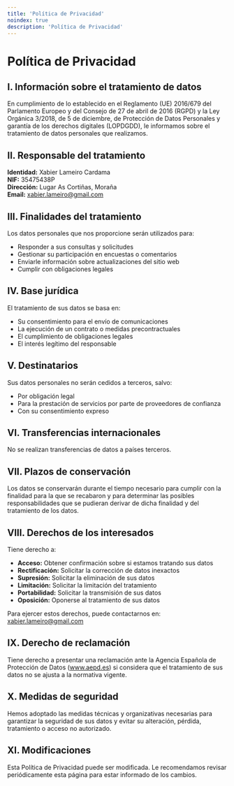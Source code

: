```yaml
---
title: 'Política de Privacidad'
noindex: true
description: 'Política de Privacidad'
---
```


# Política de Privacidad

## I. Información sobre el tratamiento de datos

En cumplimiento de lo establecido en el Reglamento (UE) 2016/679 del Parlamento Europeo y del Consejo de 27 de abril de 2016 (RGPD) y la Ley Orgánica 3/2018, de 5 de diciembre, de Protección de Datos Personales y garantía de los derechos digitales (LOPDGDD), le informamos sobre el tratamiento de datos personales que realizamos.

## II. Responsable del tratamiento

**Identidad:** Xabier Lameiro Cardama  
**NIF:** 35475438P  
**Dirección:** Lugar As Cortiñas, Moraña  
**Email:** xabier.lameiro@gmail.com  

## III. Finalidades del tratamiento

Los datos personales que nos proporcione serán utilizados para:

- Responder a sus consultas y solicitudes
- Gestionar su participación en encuestas o comentarios
- Enviarle información sobre actualizaciones del sitio web
- Cumplir con obligaciones legales

## IV. Base jurídica

El tratamiento de sus datos se basa en:

- Su consentimiento para el envío de comunicaciones
- La ejecución de un contrato o medidas precontractuales
- El cumplimiento de obligaciones legales
- El interés legítimo del responsable

## V. Destinatarios

Sus datos personales no serán cedidos a terceros, salvo:

- Por obligación legal
- Para la prestación de servicios por parte de proveedores de confianza
- Con su consentimiento expreso

## VI. Transferencias internacionales

No se realizan transferencias de datos a países terceros.

## VII. Plazos de conservación

Los datos se conservarán durante el tiempo necesario para cumplir con la finalidad para la que se recabaron y para determinar las posibles responsabilidades que se pudieran derivar de dicha finalidad y del tratamiento de los datos.

## VIII. Derechos de los interesados

Tiene derecho a:

- **Acceso:** Obtener confirmación sobre si estamos tratando sus datos
- **Rectificación:** Solicitar la corrección de datos inexactos
- **Supresión:** Solicitar la eliminación de sus datos
- **Limitación:** Solicitar la limitación del tratamiento
- **Portabilidad:** Solicitar la transmisión de sus datos
- **Oposición:** Oponerse al tratamiento de sus datos

Para ejercer estos derechos, puede contactarnos en: xabier.lameiro@gmail.com

## IX. Derecho de reclamación

Tiene derecho a presentar una reclamación ante la Agencia Española de Protección de Datos (www.aepd.es) si considera que el tratamiento de sus datos no se ajusta a la normativa vigente.

## X. Medidas de seguridad

Hemos adoptado las medidas técnicas y organizativas necesarias para garantizar la seguridad de sus datos y evitar su alteración, pérdida, tratamiento o acceso no autorizado.

## XI. Modificaciones

Esta Política de Privacidad puede ser modificada. Le recomendamos revisar periódicamente esta página para estar informado de los cambios.

